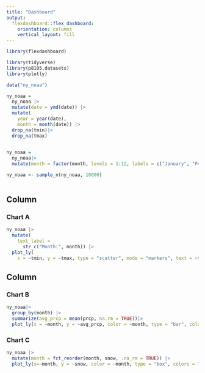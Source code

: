 ```yaml
---
title: "Dashboard"
output: 
  flexdashboard::flex_dashboard:
    orientation: columns
    vertical_layout: fill
---
```


```r
library(flexdashboard)

library(tidyverse)
library(p8105.datasets)
library(plotly)
```

```r
data("ny_noaa")

ny_noaa = 
  ny_noaa |>
  mutate(date = ymd(date)) |>
  mutate(
    year = year(date),
    month = month(date)) |>
  drop_na(tmin)|>
  drop_na(tmax)
  

ny_noaa = 
  ny_noaa|>
  mutate(month = factor(month, levels = 1:12, labels = c("January", "February", "March", "April", "May", "June", "July", "August", "September", "October", "November", "December")))

ny_noaa <- sample_n(ny_noaa, 10000)
  
```
Column {data-width=650}
-----------------------------------------------------------------------

### Chart A

```r
ny_noaa |>
  mutate(
    text_label = 
      str_c("Month:", month)) |> 
  plot_ly(
    x = ~tmin, y = ~tmax, type = "scatter", mode = "markers", text = ~text_label, alpha = 0.5 )
```

Column {data-width=350}
-----------------------------------------------------------------------

### Chart B

```r
ny_noaa|>
  group_by(month) |>
  summarize(avg_prcp = mean(prcp, na.rm = TRUE))|>
  plot_ly(x = ~month, y = ~avg_prcp, color = ~month, type = "bar", colors = "viridis")
```

### Chart C

```r
ny_noaa |> 
  mutate(month = fct_reorder(month, snow, .na_rm = TRUE)) |>
  plot_ly(x=~month, y = ~snow, color = ~month, type = "box", colors = "viridis")

```

